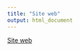 ```yaml
---
title: "Site web"
output: html_document
---
```

<a href="https://israel-ngarti.github.io/Site-web/" target="_blank">Site web</a>
